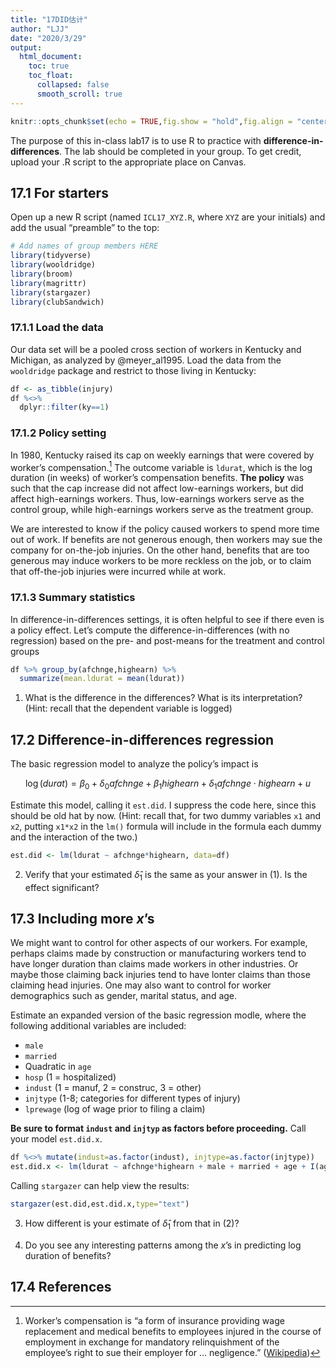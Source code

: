 ```yaml
---
title: "17DID估计"
author: "LJJ"
date: "2020/3/29"
output: 
  html_document:
    toc: true
    toc_float:
      collapsed: false
      smooth_scroll: true
---
```


```r
knitr::opts_chunk$set(echo = TRUE,fig.show = "hold",fig.align = "center")
```

The purpose of this in-class lab17 is to use R to practice with **difference-in-differences**. The lab should be completed in your group. To get credit, upload your .R script to the appropriate place on Canvas.

## 17.1 For starters

Open up a new R script (named `ICL17_XYZ.R`, where `XYZ` are your initials) and add the usual "preamble" to the top:

```r
# Add names of group members HERE
library(tidyverse)
library(wooldridge)
library(broom)
library(magrittr)
library(stargazer)
library(clubSandwich)
```

### 17.1.1 Load the data

Our data set will be a pooled cross section of workers in Kentucky and Michigan, as analyzed by @meyer_al1995. Load the data from the `wooldridge` package and restrict to those living in Kentucky:

```r
df <- as_tibble(injury)
df %<>% 
  dplyr::filter(ky==1)
```

### 17.1.2 Policy setting

In 1980, Kentucky raised its cap on weekly earnings that were covered by worker's compensation.[^1] The outcome variable is `ldurat`, which is the log duration (in weeks) of worker's compensation benefits. **The policy** was such that the cap increase did not affect low-earnings workers, but did affect high-earnings workers. Thus, low-earnings workers serve as the control group, while high-earnings workers serve as the treatment group.

We are interested to know if the policy caused workers to spend more time out of work. If benefits are not generous enough, then workers may sue the company for on-the-job injuries. On the other hand, benefits that are too generous may induce workers to be more reckless on the job, or to claim that off-the-job injuries were incurred while at work.

### 17.1.3 Summary statistics

In difference-in-differences settings, it is often helpful to see if there even is a policy effect. Let's compute the difference-in-differences (with no regression) based on the pre- and post-means for the treatment and control groups

```r
df %>% group_by(afchnge,highearn) %>%
  summarize(mean.ldurat = mean(ldurat))
```

1. What is the difference in the differences? What is its interpretation? (Hint: recall that the dependent variable is logged)

## 17.2 Difference-in-differences regression

The basic regression model to analyze the policy's impact is

$$
\log(durat) = \beta_0 + \delta_0 afchnge + \beta_1 highearn + \delta_1 afchnge \cdot highearn + u
$$

Estimate this model, calling it `est.did`. I suppress the code here, since this should be old hat by now. (Hint: recall that, for two dummy variables `x1` and `x2`, putting `x1*x2` in the `lm()` formula will include in the formula each dummy and the interaction of the two.)

```r
est.did <- lm(ldurat ~ afchnge*highearn, data=df)
```

2. Verify that your estimated $\hat{\delta}_1$ is the same as your answer in (1). Is the effect significant?

## 17.3 Including more $x$'s

We might want to control for other aspects of our workers. For example, perhaps claims made by construction or manufacturing workers tend to have longer duration than claims made workers in other industries. Or maybe those claiming back injuries tend to have lonter claims than those claiming head injuries. One may also want to control for worker demographics such as gender, marital status, and age.

Estimate an expanded version of the basic regression modle, where the following additional variables are included:

* `male`
* `married`
* Quadratic in `age`
* `hosp` (1 = hospitalized)
* `indust` (1 = manuf, 2 = construc, 3 = other)
* `injtype` (1-8; categories for different types of injury)
* `lprewage` (log of wage prior to filing a claim)

**Be sure to format `indust` and `injtyp` as factors before proceeding.** Call your model `est.did.x`.

```r
df %<>% mutate(indust=as.factor(indust), injtype=as.factor(injtype))
est.did.x <- lm(ldurat ~ afchnge*highearn + male + married + age + I(age^2) + injtype + lprewage + indust, data=df)
```

Calling `stargazer` can help view the results:

```r
stargazer(est.did,est.did.x,type="text")
```

3. How different is your estimate of $\hat{\delta}_1$ from that in (2)?

4. Do you see any interesting patterns among the $x$'s in predicting log duration of benefits?

[^1]: Worker's compensation is "a form of insurance providing wage replacement and medical benefits to employees injured in the course of employment in exchange for mandatory relinquishment of the employee's right to sue their employer for ... negligence." ([Wikipedia](https://en.wikipedia.org/wiki/Workers%27_compensation))

## 17.4 References
